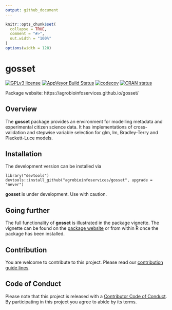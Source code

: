 ```yaml
---
output: github_document
---
```


```r
knitr::opts_chunk$set(
  collapse = TRUE,
  comment = "#>",
  out.width = "100%"
)
options(width = 120)
```

# gosset

<!-- badges: start -->
[![GPLv3 license](https://img.shields.io/badge/License-GPLv3-blue.svg)](https://www.r-project.org/Licenses/GPL-3)
[![AppVeyor Build Status](https://ci.appveyor.com/api/projects/status/github/agrobioinfoservices/gosset?branch=master&svg=true)](https://ci.appveyor.com/project/kauedesousa/gosset)
[![codecov](https://codecov.io/gh/agrobioinfoservices/gosset/branch/master/graph/badge.svg){data-external="1"}](https://codecov.io/gh/agrobioinfoservices/gosset)
[![CRAN status](https://www.r-pkg.org/badges/version/gosset){data-external="1"}](https://cran.r-project.org/package=gosset)
<!-- badges: end -->

Package website: https://agrobioinfoservices.github.io/gosset/

## Overview

The **gosset** package provides an environment for modelling metadata and experimental citizen science data. It has implementations of cross-validation and stepwise variable selection for glm, lm, Bradley-Terry and Plackett-Luce models. 


## Installation

The development version can be installed via

    library("devtools")
    devtools::install_github("agrobioinfoservices/gosset", upgrade = "never")
    
**gosset** is under development. Use with caution.


## Going further

The full functionality of **gosset** is illustrated in the package vignette. The vignette can be found on the [package website](https://agrobioinfoservices.github.io/gosset/) or from within R once the package has been installed.

## Contribution

You are welcome to contribute to this project. Please read our [contribution guide lines](CONTRIBUTING.md). 

## Code of Conduct

Please note that this project is released with a [Contributor Code of Conduct](CODE_OF_CONDUCT.md). By participating in this project you agree to abide by its terms.



